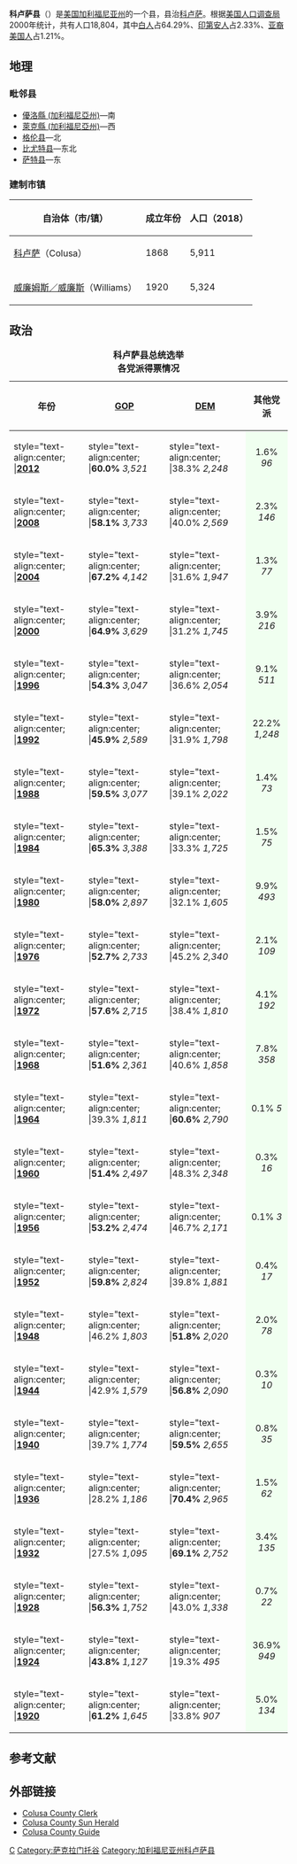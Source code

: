 <!--[[File:California_map_showing_Colusa_County.png|right]]-->
{{Infobox U.S. County|
 county  = 科卢萨县|
 state = 加利福尼亞州 |
 en county  = Colusa County|
 en state = California |
 seal = Colusa County ca seal.jpeg |
 map = Map of California highlighting Colusa County.svg|
 map size = 250 |
 founded = 1850年|
 seat = [[科卢萨_(加利福尼亚州)|科卢萨]] | 
 area = 2,995 [[平方千米|km²]] (1,156 [[平方英里|mi²]]) |
 area land = 2,980 km² (1,151 mi²) |
 area water = 14 km² (6 mi²) |
 area percentage = 0.48% |
 census yr = 2000|
 pop = 18,804 |
 density = 6|
 web = www.colusacountyclerk.com|
|}}
'''科卢萨县'''（{{lang-en|Colusa County}}）是[[美国|美国]][[加利福尼亚州|加利福尼亚州]]的一个县，县治[[科卢萨_(加利福尼亚州)|科卢萨]]。根据[[美国人口调查局|美国人口调查局]]2000年统计，共有人口18,804，其中[[白人|白人]]占64.29%、[[印第安人|印第安人]]占2.33%、[[亚裔美国人|亚裔美国人]]占1.21%。

==地理==
===毗邻县===
* [[優洛縣_(加利福尼亞州)|優洛縣 (加利福尼亞州)]]—南
* [[萊克縣_(加利福尼亞州)|萊克縣 (加利福尼亞州)]]—西
* [[格伦县|格伦县]]—北
* [[比尤特县|比尤特县]]—东北
* [[萨特县|萨特县]]—东

===建制市镇===
{| class="wikitable sortable" style="margin:auto;"
! 自治体（市/镇）
! 成立年份
! 人口（2018）
|-
| [[科卢萨_(加利福尼亚州)|科卢萨]]（Colusa）
| 1868
| 5,911
|-
| [[威廉姆斯_(加利福尼亚州)|威廉姆斯／威廉斯]]（Williams）
| 1920
| 5,324
|}

==政治==
{| class="wikitable" class="toccolours" style="float:right; margin:1em 0 1em 1em; font-size:95%;"
|+ '''科卢萨县总统选举<br />各党派得票情况'''
|-
!年份
![[共和黨_(美國)|GOP]]
![[民主党_(美国)|DEM]]
!其他党派
|-
|  style="text-align:center; {{Party shading/Republican}}|'''[[2012年美國總統選舉|2012]]'''
|  style="text-align:center; {{Party shading/Republican}}|'''60.0%''' ''3,521''
|  style="text-align:center; {{Party shading/Democratic}}|38.3% ''2,248''
|  style="text-align:center; background:honeyDew;"|1.6% ''96''
|-
|  style="text-align:center; {{Party shading/Republican}}|'''[[2008年美国总统选举|2008]]'''
|  style="text-align:center; {{Party shading/Republican}}|'''58.1%''' ''3,733''
|  style="text-align:center; {{Party shading/Democratic}}|40.0% ''2,569''
|  style="text-align:center; background:honeyDew;"|2.3% ''146''
|-
|  style="text-align:center; {{Party shading/Republican}}|'''[[2004年美国总统选举|2004]]'''
|  style="text-align:center; {{Party shading/Republican}}|'''67.2%''' ''4,142''
|  style="text-align:center; {{Party shading/Democratic}}|31.6% ''1,947''
|  style="text-align:center; background:honeyDew;"|1.3% ''77''
|-
|  style="text-align:center; {{Party shading/Republican}}|'''[[2000年美国总统选举|2000]]'''
|  style="text-align:center; {{Party shading/Republican}}|'''64.9%''' ''3,629''
|  style="text-align:center; {{Party shading/Democratic}}|31.2% ''1,745''
|  style="text-align:center; background:honeyDew;"|3.9% ''216''
|-
|  style="text-align:center; {{Party shading/Republican}}|'''[[1996年美国总统选举|1996]]'''
|  style="text-align:center; {{Party shading/Republican}}|'''54.3%''' ''3,047''
|  style="text-align:center; {{Party shading/Democratic}}|36.6% ''2,054''
|  style="text-align:center; background:honeyDew;"|9.1% ''511''
|-
|  style="text-align:center; {{Party shading/Republican}}|'''[[1992年美国总统选举|1992]]'''
|  style="text-align:center; {{Party shading/Republican}}|'''45.9%''' ''2,589''
|  style="text-align:center; {{Party shading/Democratic}}|31.9% ''1,798''
|  style="text-align:center; background:honeyDew;"|22.2% ''1,248''
|-
|  style="text-align:center; {{Party shading/Republican}}|'''[[1988年美国总统选举|1988]]'''
|  style="text-align:center; {{Party shading/Republican}}|'''59.5%''' ''3,077''
|  style="text-align:center; {{Party shading/Democratic}}|39.1% ''2,022''
|  style="text-align:center; background:honeyDew;"|1.4% ''73''
|-
|  style="text-align:center; {{Party shading/Republican}}|'''[[1984年美国总统选举|1984]]'''
|  style="text-align:center; {{Party shading/Republican}}|'''65.3%''' ''3,388''
|  style="text-align:center; {{Party shading/Democratic}}|33.3% ''1,725''
|  style="text-align:center; background:honeyDew;"|1.5% ''75''
|-
|  style="text-align:center; {{Party shading/Republican}}|'''[[1980年美国总统选举|1980]]'''
|  style="text-align:center; {{Party shading/Republican}}|'''58.0%''' ''2,897''
|  style="text-align:center; {{Party shading/Democratic}}|32.1% ''1,605''
|  style="text-align:center; background:honeyDew;"|9.9% ''493''
|-
|  style="text-align:center; {{Party shading/Republican}}|'''[[1976年美国总统选举|1976]]'''
|  style="text-align:center; {{Party shading/Republican}}|'''52.7%''' ''2,733''
|  style="text-align:center; {{Party shading/Democratic}}|45.2% ''2,340''
|  style="text-align:center; background:honeyDew;"|2.1% ''109''
|-
|  style="text-align:center; {{Party shading/Republican}}|'''[[1972年美国总统选举|1972]]'''
|  style="text-align:center; {{Party shading/Republican}}|'''57.6%''' ''2,715''
|  style="text-align:center; {{Party shading/Democratic}}|38.4% ''1,810''
|  style="text-align:center; background:honeyDew;"|4.1% ''192''
|-
|  style="text-align:center; {{Party shading/Republican}}|'''[[1968年美国总统选举|1968]]'''
|  style="text-align:center; {{Party shading/Republican}}|'''51.6%''' ''2,361''
|  style="text-align:center; {{Party shading/Democratic}}|40.6% ''1,858''
|  style="text-align:center; background:honeyDew;"|7.8% ''358''
|-
|  style="text-align:center; {{Party shading/Democratic}}|'''[[1964年美国总统选举|1964]]'''
|  style="text-align:center; {{Party shading/Republican}}|39.3% ''1,811''
|  style="text-align:center; {{Party shading/Democratic}}|'''60.6%''' ''2,790''
|  style="text-align:center; background:honeyDew;"|0.1% ''5''
|-
|  style="text-align:center; {{Party shading/Republican}}|'''[[1960年美国总统选举|1960]]'''
|  style="text-align:center; {{Party shading/Republican}}|'''51.4%''' ''2,497''
|  style="text-align:center; {{Party shading/Democratic}}|48.3% ''2,348''
|  style="text-align:center; background:honeyDew;"|0.3% ''16''
|-
|  style="text-align:center; {{Party shading/Republican}}|'''[[1956年美国总统选举|1956]]'''
|  style="text-align:center; {{Party shading/Republican}}|'''53.2%''' ''2,474''
|  style="text-align:center; {{Party shading/Democratic}}|46.7% ''2,171''
|  style="text-align:center; background:honeyDew;"|0.1% ''3''
|-
|  style="text-align:center; {{Party shading/Republican}}|'''[[1952年美国总统选举|1952]]'''
|  style="text-align:center; {{Party shading/Republican}}|'''59.8%''' ''2,824''
|  style="text-align:center; {{Party shading/Democratic}}|39.8% ''1,881''
|  style="text-align:center; background:honeyDew;"|0.4% ''17''
|-
|  style="text-align:center; {{Party shading/Democratic}}|'''[[1948年美国总统选举|1948]]'''
|  style="text-align:center; {{Party shading/Republican}}|46.2% ''1,803''
|  style="text-align:center; {{Party shading/Democratic}}|'''51.8%''' ''2,020''
|  style="text-align:center; background:honeyDew;"|2.0% ''78''
|-
|  style="text-align:center; {{Party shading/Democratic}}|'''[[1944年美国总统选举|1944]]'''
|  style="text-align:center; {{Party shading/Republican}}|42.9% ''1,579''
|  style="text-align:center; {{Party shading/Democratic}}|'''56.8%''' ''2,090''
|  style="text-align:center; background:honeyDew;"|0.3% ''10''
|-
|  style="text-align:center; {{Party shading/Democratic}}|'''[[1940年美国总统选举|1940]]'''
|  style="text-align:center; {{Party shading/Republican}}|39.7% ''1,774''
|  style="text-align:center; {{Party shading/Democratic}}|'''59.5%''' ''2,655''
|  style="text-align:center; background:honeyDew;"|0.8% ''35''
|-
|  style="text-align:center; {{Party shading/Democratic}}|'''[[1936年美國總統選舉|1936]]'''
|  style="text-align:center; {{Party shading/Republican}}|28.2% ''1,186''
|  style="text-align:center; {{Party shading/Democratic}}|'''70.4%''' ''2,965''
|  style="text-align:center; background:honeyDew;"|1.5% ''62''
|-
|  style="text-align:center; {{Party shading/Democratic}}|'''[[1932年美国总统选举|1932]]'''
|  style="text-align:center; {{Party shading/Republican}}|27.5% ''1,095''
|  style="text-align:center; {{Party shading/Democratic}}|'''69.1%''' ''2,752''
|  style="text-align:center; background:honeyDew;"|3.4% ''135''
|-
|  style="text-align:center; {{Party shading/Republican}}|'''[[1928年美国总统选举|1928]]'''
|  style="text-align:center; {{Party shading/Republican}}|'''56.3%''' ''1,752''
|  style="text-align:center; {{Party shading/Democratic}}|43.0% ''1,338''
|  style="text-align:center; background:honeyDew;"|0.7% ''22''
|-
|  style="text-align:center; {{Party shading/Republican}}|'''[[1924年美国总统选举|1924]]'''
|  style="text-align:center; {{Party shading/Republican}}|'''43.8%''' ''1,127''
|  style="text-align:center; {{Party shading/Democratic}}|19.3% ''495''
|  style="text-align:center; background:honeyDew;"|36.9% ''949''
|-
|  style="text-align:center; {{Party shading/Republican}}|'''[[1920年美国总统选举|1920]]'''
|  style="text-align:center; {{Party shading/Republican}}|'''61.2%''' ''1,645''
|  style="text-align:center; {{Party shading/Democratic}}|33.8% ''907''
|  style="text-align:center; background:honeyDew;"|5.0% ''134''
|}

==参考文献==
{{reflist}}

==外部链接==
*[https://web.archive.org/web/20110106025251/http://www.colusacountyclerk.com/ Colusa County Clerk]
*[http://www.colusa-sun-herald.com/ Colusa County Sun Herald]
*[http://colusacaliforniaonline.com Colusa County Guide] {{Wayback|url=http://colusacaliforniaonline.com/ |date=20070929070631 }}

{{Geographic Location
|中央    = 加利福尼亚州科卢萨县
|北     = [[格伦县|格伦县]]
|东北 = [[比尤特县|比尤特县]]
|东      = [[萨特县|萨特县]]
|Southeast =
|南     = [[優洛縣_(加利福尼亞州)|優洛縣]]
|Southwest =
|西      = [[萊克縣_(加利福尼亞州)|萊克縣]]
|Northwest =
}}

{{科盧薩縣 (加利福尼亞州)}}
{{California}}

{{Authority control}}
[[Category:加利福尼亞州行政區劃|C]]
[[Category:萨克拉门托谷|Category:萨克拉门托谷]]
[[Category:加利福尼亚州科卢萨县|Category:加利福尼亚州科卢萨县]]